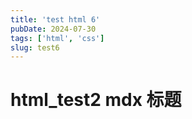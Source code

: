 ---
title: 'test html 6'
pubDate: 2024-07-30
tags: ['html', 'css']
slug: test6
---

# html_test2 mdx 标题